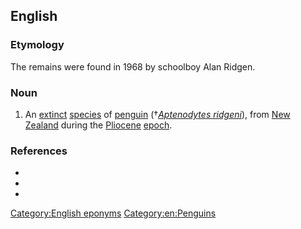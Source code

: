 ==English==
{{rfi|en}}

===Etymology===
The remains were found in 1968 by schoolboy Alan Ridgen.

===Noun===
{{en-noun|head=[[Ridgen]][[-'s|'s]] [[penguin]]}}

# An [[extinct]] [[species]] of [[penguin]] (†''[[Aptenodytes ridgeni]]''), from [[New Zealand]] during the [[Pliocene]] [[epoch]].

===References===
* {{pedia|Ridgen's Penguin}}
* {{comcatlite|Aptenodytes ridgeni|i=1}}
* {{R:PaleoDB|Aptenodytes_ridgeni|i=1|106249}}

[[Category:English eponyms]]
[[Category:en:Penguins]]